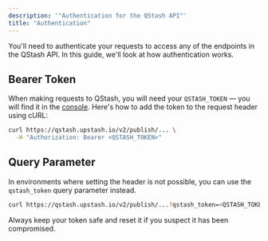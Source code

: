 ```yaml
---
description: '"Authentication for the QStash API"'
title: "Authentication"
---
```

You'll need to authenticate your requests to access any of the endpoints in the
QStash API. In this guide, we'll look at how authentication works.
## Bearer Token
When making requests to QStash, you will need your `QSTASH_TOKEN` — you will
find it in the [console](https://console.upstash.com/qstash). Here's how to add
the token to the request header using cURL:
```bash
curl https://qstash.upstash.io/v2/publish/... \
  -H "Authorization: Bearer <QSTASH_TOKEN>"
```
## Query Parameter
In environments where setting the header is not possible, you can use the `qstash_token` query parameter instead.
```bash
curl https://qstash.upstash.io/v2/publish/...?qstash_token=<QSTASH_TOKEN>
```
Always keep your token safe and reset it if you suspect it has been compromised.